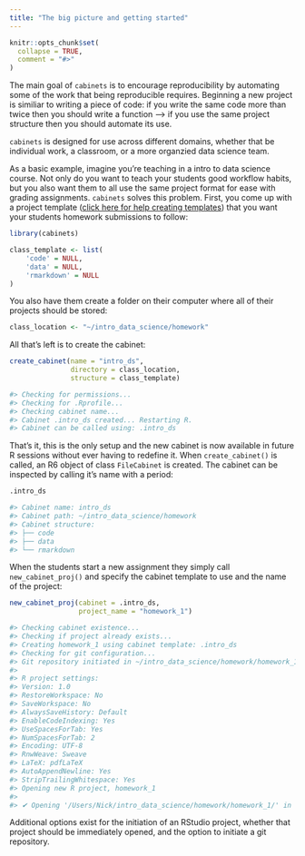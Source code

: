 ```yaml
---
title: "The big picture and getting started"
---
```


```r
knitr::opts_chunk$set(
  collapse = TRUE,
  comment = "#>"
)
```

The main goal of `cabinets` is to encourage reproducibility by automating some of the work that being reproducible requires. Beginning a new project is similiar to writing a piece of code: if you write the same code more than twice then you should write a function --> if you use the same project structure then you should automate its use. 

`cabinets` is designed for use across different domains, whether that be individual work, a classroom, or a more organzied data science team. 

As a basic example, imagine you're teaching in a intro to data science course. Not only do you want to teach your students good workflow habits, but you also want them to all use the same project format for ease with grading assignments. `cabinets` solves this problem. First, you come up with a project template ([click here for help creating templates](templates.html)) that you want your students homework submissions to follow: 

```r
library(cabinets)

class_template <- list(
    'code' = NULL, 
    'data' = NULL, 
    'rmarkdown' = NULL
)
```

You also have them create a folder on their computer where all of their projects should be stored: 

```r
class_location <- "~/intro_data_science/homework"
```

All that's left is to create the cabinet: 

```r
create_cabinet(name = "intro_ds", 
               directory = class_location, 
               structure = class_template)

#> Checking for permissions...
#> Checking for .Rprofile...
#> Checking cabinet name... 
#> Cabinet .intro_ds created... Restarting R.
#> Cabinet can be called using: .intro_ds
```

That's it, this is the only setup and the new cabinet is now available in future R sessions without ever having to redefine it. When `create_cabinet()` is called, an R6 object of class `FileCabinet` is created. The cabinet can be inspected by calling it's name with a period:

```r
.intro_ds

#> Cabinet name: intro_ds
#> Cabinet path: ~/intro_data_science/homework
#> Cabinet structure: 
#> ├── code
#> ├── data
#> └── rmarkdown
```

When the students start a new assignment they simply call `new_cabinet_proj()` and specify the cabinet template to use and the name of the project: 

```r
new_cabinet_proj(cabinet = .intro_ds, 
                 project_name = "homework_1")

#> Checking cabinet existence... 
#> Checking if project already exists... 
#> Creating homework_1 using cabinet template: .intro_ds
#> Checking for git configuration... 
#> Git repository initiated in ~/intro_data_science/homework/homework_1
#> 
#> R project settings:
#> Version: 1.0
#> RestoreWorkspace: No
#> SaveWorkspace: No
#> AlwaysSaveHistory: Default
#> EnableCodeIndexing: Yes
#> UseSpacesForTab: Yes
#> NumSpacesForTab: 2
#> Encoding: UTF-8
#> RnwWeave: Sweave
#> LaTeX: pdfLaTeX
#> AutoAppendNewline: Yes
#> StripTrailingWhitespace: Yes
#> Opening new R project, homework_1
#> 
#> ✔ Opening '/Users/Nick/intro_data_science/homework/homework_1/' in new RStudio session
```

Additional options exist for the initiation of an RStudio project, whether that project should be immediately opened, and the option to initiate a git repository. 

